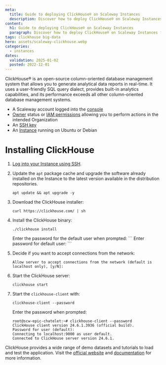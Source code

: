 ```yaml
---
meta:
  title: Guide to deploying ClickHouse® on Scaleway Instances
  description: Discover how to deploy ClickHouse® on Scaleway Instances for powerful data management capabilities.
content:
  h1: Guide to deploying ClickHouse® on Scaleway Instances
  paragraph: Discover how to deploy ClickHouse® on Scaleway Instances for powerful data management capabilities.
tags: clickhouse big-data
hero: assets/scaleway-clickhouse.webp
categories:
  - instances
dates:
  validation: 2025-01-02
  posted: 2022-12-01
---
```


ClickHouse® is an open-source column-oriented database management system that allows you to generate analytical data reports in real-time. It uses a user-friendly SQL query dialect, provides built-in analytics capabilities, and its performance exceeds all other column-oriented database management systems.

<Macro id="requirements" />

- A Scaleway account logged into the [console](https://console.scaleway.com)
- [Owner](/iam/concepts/#owner) status or [IAM permissions](/iam/concepts/#permission) allowing you to perform actions in the intended Organization
- An [SSH key](/organizations-and-projects/how-to/create-ssh-key/)
- An [Instance](/instances/how-to/create-an-instance/) running on Ubuntu or Debian

# Installing ClickHouse

1. [Log into your Instance using SSH](/instances/how-to/connect-to-instance/).
2. Update the `apt` package cache and upgrade the software already installed on the Instance to the latest version available in the distribution repositories.
    ```
    apt update && apt upgrade -y
    ```
3. Download the ClickHouse installer:
    ```
    curl https://clickhouse.com/ | sh
    ```
4. Install the ClickHouse binary:
    ```
    ./clickhouse install
    ```
    <Message type="note">
        Enter the password for the default user when prompted:
        ```
        Enter password for default user:
        ```
    </Message>
5. Decide if you want to accept connections from the network:
    ```
    Allow server to accept connections from the network (default is localhost only), [y/N]:
    ```
6. Start the ClickHouse server:
    ```
    clickhouse start
    ```

7. Start the `clickhouse-client` with:
    ```
    clickhouse-client --password
    ```
    Enter the password when prompted:
    ```
    root@scw-epic-chatelet:~# clickhouse-client --password
    ClickHouse client version 24.6.1.3936 (official build).
    Password for user (default):
    Connecting to localhost:9000 as user default.
    Connected to ClickHouse server version 24.6.1.
    ```

ClickHouse provides a wide range of demo datasets and tutorials to load and test the application. Visit the [official website](https://clickhouse.com/docs/en/getting-started/example-datasets/) and [documentation](https://clickhouse.com/docs/en/home/) for more information.